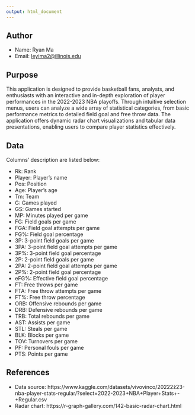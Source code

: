 ```yaml
---
output: html_document
---
```


## Author

- Name: Ryan Ma
- Email: [leyima2@illinois.edu](mailto:leyima2@illinois.edu)

## Purpose

This application is designed to provide basketball fans, analysts, and enthusiasts with an interactive and in-depth exploration of player performances in the 2022-2023 NBA playoffs. Through intuitive selection menus, users can analyze a wide array of statistical categories, from basic performance metrics to detailed field goal and free throw data. The application offers dynamic radar chart visualizations and tabular data presentations, enabling users to compare player statistics effectively. 

## Data

Columns' description are listed below:

- Rk: Rank
- Player: Player's name
- Pos: Position
- Age: Player's age
- Tm: Team
- G: Games played
- GS: Games started
- MP: Minutes played per game
- FG: Field goals per game
- FGA: Field goal attempts per game
- FG%: Field goal percentage
- 3P: 3-point field goals per game
- 3PA: 3-point field goal attempts per game
- 3P%: 3-point field goal percentage
- 2P: 2-point field goals per game
- 2PA: 2-point field goal attempts per game
- 2P%: 2-point field goal percentage
- eFG%: Effective field goal percentage
- FT: Free throws per game
- FTA: Free throw attempts per game
- FT%: Free throw percentage
- ORB: Offensive rebounds per game
- DRB: Defensive rebounds per game
- TRB: Total rebounds per game
- AST: Assists per game
- STL: Steals per game
- BLK: Blocks per game
- TOV: Turnovers per game
- PF: Personal fouls per game
- PTS: Points per game

## References

- Data source: https://www.kaggle.com/datasets/vivovinco/20222ž23-nba-player-stats-regular/?select=2022-2023+NBA+Player+Stats+-+Regular.csv
- Radar chart: https://r-graph-gallery.com/142-basic-radar-chart.html

